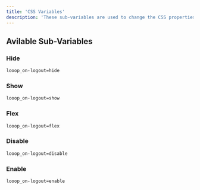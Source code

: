 ```yaml
---
title: 'CSS Variables'
description: 'These sub-variables are used to change the CSS properties of the element if the user is logged out.'
---
```


## Avilable Sub-Variables

### Hide
```html
looop_on-logout=hide
```
### Show
```html
looop_on-logout=show
```

### Flex
```html
looop_on-logout=flex
```

### Disable
```html
looop_on-logout=disable
```

### Enable
```html
looop_on-logout=enable
```
